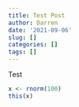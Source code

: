 ```yaml
---
title: Test Post
author: Darren
date: '2021-09-06'
slug: []
categories: []
tags: []
---
```


Test

```r
x <- rnorm(100)
this(x)
```

